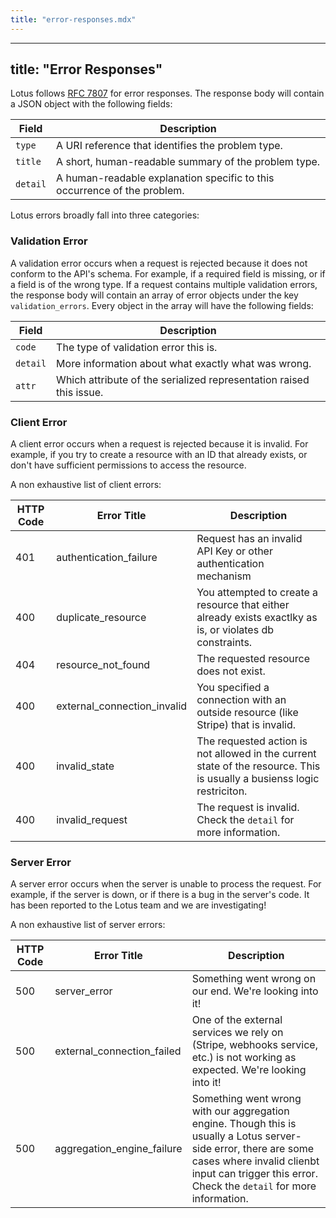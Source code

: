 ```yaml
---
title: "error-responses.mdx"
---
```


---
title: "Error Responses"
---

Lotus follows [RFC 7807](https://tools.ietf.org/html/rfc7807) for error responses. The response body will contain a JSON object with the following fields:

| Field    | Description                                                              |
| -------- | ------------------------------------------------------------------------ |
| `type`   | A URI reference that identifies the problem type.                        |
| `title`  | A short, human-readable summary of the problem type.                     |
| `detail` | A human-readable explanation specific to this occurrence of the problem. |

Lotus errors broadly fall into three categories:

### Validation Error

A validation error occurs when a request is rejected because it does not conform to the API's schema. For example, if a required field is missing, or if a field is of the wrong type. If a request contains multiple validation errors, the response body will contain an array of error objects under the key `validation_errors`. Every object in the array will have the following fields:

| Field    | Description                                                         |
| -------- | ------------------------------------------------------------------- |
| `code`   | The type of validation error this is.                               |
| `detail` | More information about what exactly what was wrong.                 |
| `attr`   | Which attribute of the serialized representation raised this issue. |

### Client Error

A client error occurs when a request is rejected because it is invalid. For example, if you try to create a resource with an ID that already exists, or don't have sufficient permissions to access the resource.

A non exhaustive list of client errors:

| HTTP Code | Error Title                 | Description                                                                                                             |
| --------- | --------------------------- | ----------------------------------------------------------------------------------------------------------------------- |
| 401       | authentication_failure      | Request has an invalid API Key or other authentication mechanism                                                        |
| 400       | duplicate_resource          | You attempted to create a resource that either already exists exactlky as is, or violates db constraints.               |
| 404       | resource_not_found          | The requested resource does not exist.                                                                                  |
| 400       | external_connection_invalid | You specified a connection with an outside resource (like Stripe) that is invalid.                                      |
| 400       | invalid_state               | The requested action is not allowed in the current state of the resource. This is usually a busienss logic restriciton. |
| 400       | invalid_request             | The request is invalid. Check the `detail` for more information.                                                        |

### Server Error

A server error occurs when the server is unable to process the request. For example, if the server is down, or if there is a bug in the server's code. It has been reported to the Lotus team and we are investigating!

A non exhaustive list of server errors:

| HTTP Code | Error Title                | Description                                                                                                                                                                                                           |
| --------- | -------------------------- | --------------------------------------------------------------------------------------------------------------------------------------------------------------------------------------------------------------------- |
| 500       | server_error               | Something went wrong on our end. We're looking into it!                                                                                                                                                               |
| 500       | external_connection_failed | One of the external services we rely on (Stripe, webhooks service, etc.) is not working as expected. We're looking into it!                                                                                           |
| 500       | aggregation_engine_failure | Something went wrong with our aggregation engine. Though this is usually a Lotus server-side error, there are some cases where invalid clienbt input can trigger this error. Check the `detail` for more information. |
